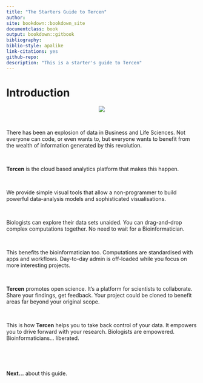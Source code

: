```yaml
---
title: "The Starters Guide to Tercen"
author:
site: bookdown::bookdown_site
documentclass: book
output: bookdown::gitbook
bibliography: 
biblio-style: apalike
link-citations: yes
github-repo:  
description: "This is a starter's guide to Tercen"
---
```


# Introduction

<center><img src="images/cover.png"></center>

\

There has been an explosion of data in Business and Life Sciences. Not everyone can code, or even wants to, but everyone wants to benefit from the wealth of information generated by this revolution.

\

__Tercen__  is the cloud based analytics platform that makes this happen. 

\

We provide simple visual tools that allow a non-programmer to build powerful data-analysis models and sophisticated visualisations.

\

Biologists can explore their data sets unaided. You can drag-and-drop complex computations together. No need to wait for a Bioinformatician.

\

This benefits the bioinformatician too. Computations are standardised with apps and workflows. Day-to-day admin is off-loaded while you focus on more interesting projects.

\

__Tercen__ promotes open science. It's a platform for scientists to collaborate. Share your findings, get feedback. Your project could be cloned to benefit areas far beyond your original scope.    

\

This is how __Tercen__ helps you to take back control of your data. It empowers you to drive forward with your research.  Biologists are empowered. Bioinformaticians... liberated.

\

\

__Next...__ about this guide.
